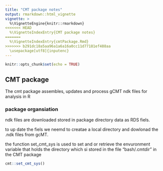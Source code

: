 ```yaml
---
title: "CMT package notes"
output: rmarkdown::html_vignette
vignette: >
  %\VignetteEngine{knitr::rmarkdown}
<<<<<<< HEAD
  %\VignetteIndexEntry{CMT package notes}
=======
  %\VignetteIndexEntry{cmtPackage.Rmd}
>>>>>>> b291dc18a5aa96a1a6a16a0cc11d77181ef488aa
  \usepackage[utf8]{inputenc}
---
```

```r

knitr::opts_chunk$set(echo = TRUE)
```

## CMT package

The cmt package  assembles, updates and process gCMT ndk files for analysis in R

### package organsiation

ndk  files are downloaded  stored in package directory data as RDS fiels.

to up date the fiels we neemd to creatae a local directory and dowlonad the .ndk files from gcMT.

the  function set_cmt_sys is used to set and or retrieve the envuronment variable that holds the directory which si stored in the file "bash/.cmtdir" in the CMT package 
```r
cmt::set_cmt_sys()
```

<!-- ## Including Plots -->

<!-- You can also embed plots, for example: -->

<!-- ```{r pressure, echo=FALSE} -->
<!-- plot(pressure) -->
<!-- ``` -->

<!-- Note that the `echo = FALSE` parameter was added to the code chunk to prevent printing of the R code that generated the plot. -->
